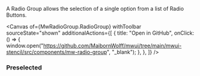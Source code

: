 
<Title>Radio Group</Title>

<Subtitle> A Radio Group allows the selection of a single option from a list of Radio Buttons.</Subtitle>

<Canvas
  of={MwRadioGroup.RadioGroup}
  withToolbar
  sourceState="shown"
  additionalActions={[
    {
      title: "Open in GitHub",
      onClick: () => {
        window.open("https://github.com/MaibornWolff/mwui/tree/main/mwui-stencil/src/components/mw-radio-group", "_blank");
      },
    },
  ]}
/>

<ArgTypes of="mw-radio-group" />

### Preselected

<Canvas of={MwRadioGroup.RadioGroupPreselected} />
